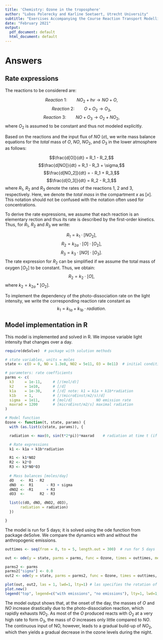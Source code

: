 ```yaml
---
title: 'Chemistry: Ozone in the troposphere'
author: "Lubos Polerecky and Karline Soetaert, Utrecht University"
subtitle: "Exercises Accompanying the Course Reaction Transport Modelling in the Hydrosphere"
date: "February 2021"
output:
  pdf_document: default
  html_document: default
---
```


# Answers

## Rate expressions

The reactions to be considered are:

$$Reaction~1:\qquad NO_2 + hv \rightarrow NO+O,$$
$$Reaction~2:\qquad O+O_2 \rightarrow O_3,$$
$$Reaction~3:\qquad NO+O_3 \rightarrow O_2 + NO_2,$$
where $O_2$ is assumed to be constant and thus not modeled explicitly. 

Based on the reactions and the input flux of $NO$ ($\sigma$), we write mass balance equations for the *total* mass of $O$, $NO$, $NO_2$, and $O_3$ in the lower atmosphere as follows:

$$\frac{d[O]}{dt}  = R_1 - R_2,$$
$$\frac{d[NO]}{dt}   = R_1 - R_3 + \sigma,$$
$$\frac{d[NO_2]}{dt}  = - R_1 + R_3,$$
$$\frac{d[O_3]}{dt}  = R_2 - R_3,$$
where $R_1$, $R_2$ and $R_3$ denote the rates of the reactions 1, 2 and 3, respectively. Here, we denote the *total mass* in the compartment $x$ as $[x]$. This notation should not be confused with the notation often used for concentrations.

To derive the rate expressions, we assume that each reaction is an elementary rection and thus its rate is described by the first-order kinetics. Thus, for $R_1$, $R_2$ and $R_3$ we write:

$$R_1 = k_1\cdot [NO_2],$$
$$R_2 = k_{2a}\cdot [O]\cdot [O_2],$$
$$R_3 = k_3\cdot [NO]\cdot [O_3].$$
The rate expression for $R_2$ can be simplified if we assume the total mass of oxygen $[O_2]$ to be constant. Thus, we obtain:
$$R_2 = k_2\cdot [O],$$
where $k_2 = k_{2a}*[O_2]$.

To implement the dependency of the photo-dissociation rate on the light intensity, we write the corresponding reaction rate constant  as
$$k_1 = k_{1a}+k_{1b}\cdot radiation.$$
 

## Model implementation in R

This model is implemented and solved in R. We impose variable light intensity that changes over a day.

```r
require(deSolve)  # package with solution methods

# state variables, units = moles
state <- c(O = 0, NO = 1.3e8, NO2 = 5e11, O3 = 8e11)  # initial conditions

# parameters: rate coefficients
parms <- c(
  k3     = 1e-11,     # [/(mol/d)] 
  k2     = 1e10,      # [/d]
  k1a    = 1e-30,     # [/d] note: k1 = k1a + k1b*radiation
  k1b    = 1,         # [/(microEinst/m2/s)/d]
  sigma  = 1e11,      # [mol/d]           NO emission rate
  maxrad = 1200       # [microEinst/m2/s] maximal radiation
)

# Model function
Ozone <- function(t, state, params) {
  with (as.list(c(state, params)), {

  radiation <- max(0, sin(t*2*pi))*maxrad    # radiation at time t (if time in days)

  # Rate expressions
  k1 <- k1a + k1b*radiation

  R1 <- k1*NO2
  R2 <- k2*O
  R3 <- k3*NO*O3
  
  # Mass balances [moles/day]
  dO   <-  R1 - R2
  dNO  <-  R1      - R3 + sigma
  dNO2 <- -R1      + R3
  dO3  <-       R2 - R3

  list(c(dO, dNO, dNO2, dO3), 
       radiation = radiation)
  })

}
```

The model is run for 5 days; it is solved using the ode function from package deSolve. We compare the dynamics with and without the anthropogenic emissions.

```r

outtimes <- seq(from = 0, to = 5, length.out = 300)  # run for 5 days

out <- ode(y = state, parms = parms, func = Ozone, times = outtimes, method = "vode")

parms2 <- parms
parms2["sigma"] <- 0.0
out2 <- ode(y = state, parms = parms2, func = Ozone, times = outtimes, method = "vode")

plot(out, out2, las = 1, lwd=1, lty=1) # las specifies the rotation of axis labels
plot.new()
legend("top", legend=c("with emissions", "no emissions"), lty=1, lwd=1, col=1:2)
```

The model output shows that, at the onset of the day, the masses of $O$ and $NO$ increase drastically due to the photo-dissociation reaction, which rapidly exhausts $NO_2$. As most of the $O$ produced reacts with $O_2$ at a very high rate to form $O_3$, the mass of $O$ increases only little compared to $NO$. The continuous input of NO, however, leads to a gradual build-up of $NO_2$, which then yields a gradual decrease in the ozone levels during the night. 
